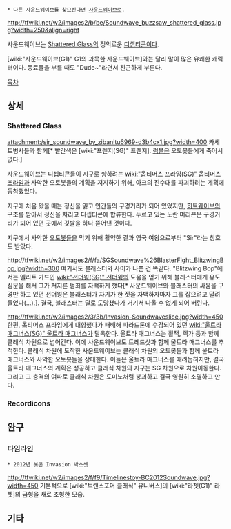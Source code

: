  * 다른 사운드웨이브를 찾으신다면 [[사운드웨이브]]로.

http://tfwiki.net/w2/images2/b/be/Soundwave_buzzsaw_shattered_glass.jpg?width=250&align=right

사운드웨이브는 [[Shattered Glass]]의 정의로운 [[디셉티콘]]이다.

[wiki:"사운드웨이브(G1)" G1의 과묵한 사운드웨이브]와는 달리 말이 많은 유쾌한 캐릭터이다. 동료들을 부를 때도 "Dude~"라면서 친근하게 부른다.

[[목차]]

== 상세 ==
=== Shattered Glass ===
attachment:/sir_soundwave_by_zibanitu6969-d3b4cx1.jpg?width=400
카세트병사들과 함께[* 빨간색은 [wiki:"프렌지(SG)" 프렌지]. [[럼블]]은 오토봇들에게 죽어서 없다.]

사운드웨이브는 디셉티콘들이 지구로 향하려는 [[wiki:"옵티머스 프라임(SG)" 옵티머스 프라임]]과 사악한 오토봇들의 계획을 저지하기 위해, 아크의 진수대를 파괴하려는 계획에 동참했었다.

지구에 처음 왔을 때는 정신을 잃고 인간들의 구경거리가 되어 있었지만, [[히트웨이브]]의 구조를 받아서 정신을 차리고 디셉티콘에 합류한다. 두르고 있는 노란 머리끈은 구경거리가 되어 있던 곳에서 깃발을 하나 뜯어낸 것이다.

지구에서 사악한 [[오토봇]]들을 막기 위해 활약한 결과 영국 여왕으로부터 "Sir"라는 칭호도 받았다.

http://tfwiki.net/w2/images2/f/fa/SGSoundwave%26BlasterFight_BlitzwingBop.jpg?width=300
여기서도 블래스터와 사이가 나쁜 건 똑같다. "Blitzwing Bop"에서는 엘리트 가드인 [[wiki:"선더윙(SG)" 선더윙]]의 도움을 얻기 위해 블래스터에게 유도 심문을 해서 그가 저지른 범죄를 자백하게 했다[* 사운드웨이브와 블래스터의 싸움을 구경만 하고 있던 선더윙은 블래스터가 자기가 한 짓을 자백하자마자 그를 잡으려고 달려들었다(…).]. 결국, 블래스터는 달로 도망쳤다가 거기서 나올 수 없게 되어 버린다.

http://tfwiki.net/w2/images2/3/3b/Invasion-Soundwaveslice.jpg?width=450
한편, 옵티머스 프라임에게 대항했다가 패배해 파라드론에 수감되어 있던 [[wiki:"울트라 매그너스(SG)" 울트라 매그너스]]가 탈옥한다. 울트라 매그너스는 휠잭, 렉가 등과 함께 클래식 차원으로 넘어간다. 이에 사운드웨이브도 트레드샷과 함께 울트라 매그너스를 추적한다. 클래식 차원에 도착한 사운드웨이브는 클래식 차원의 오토봇들과 함께 울트라 매그너스와 사악한 오토봇들을 상대한다. 이들은 울트라 매그너스를 때려눕히지만, 결국 울트라 매그너스의 계획은 성공하고 클래식 차원의 지구는 SG 차원으로 차원이동한다. 그리고 그 충격의 여파로 클래식 차원은 도미노처럼 붕괴하고 결국 영원히 소멸하고 만다.

=== Recordicons ===

== 완구 ==
=== 타임라인 ===
 * 2012년 봇콘 Invasion 박스셋
http://tfwiki.net/w2/images2/f/f9/Timelinestoy-BC2012Soundwave.jpg?width=450
기본적으로 [wiki:"트랜스포머 클래식" 유니버스]의 [wiki:"라쳇(G1)" 라쳇]의 금형을 새로 조형한 모습.

== 기타 ==
